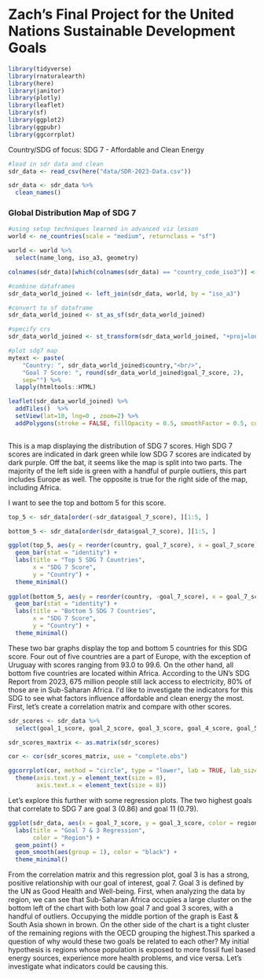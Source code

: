 # Zach's Final Project for the United Nations Sustainable Development Goals

```r
library(tidyverse)
library(rnaturalearth)
library(here)
library(janitor)
library(plotly)
library(leaflet)
library(sf)
library(ggplot2)
library(ggpubr)
library(ggcorrplot)
```

Country/SDG of focus: SDG 7 - Affordable and Clean Energy

```r
#load in sdr data and clean
sdr_data <- read_csv(here("data/SDR-2023-Data.csv"))

sdr_data <- sdr_data %>%
  clean_names()
```

### Global Distribution Map of SDG 7

```r
#using setup techniques learned in advanced viz lesson
world <- ne_countries(scale = "medium", returnclass = "sf")

world <- world %>%
  select(name_long, iso_a3, geometry)

colnames(sdr_data)[which(colnames(sdr_data) == "country_code_iso3")] <- "iso_a3"

#combine dataframes
sdr_data_world_joined <- left_join(sdr_data, world, by = "iso_a3")

#convert to sf dataframe
sdr_data_world_joined <- st_as_sf(sdr_data_world_joined)

#specify crs
sdr_data_world_joined <- st_transform(sdr_data_world_joined, "+proj=longlat +datum=WGS84")

```

```r
#plot sdg7 map
mytext <- paste(
    "Country: ", sdr_data_world_joined$country,"<br/>", 
    "Goal 7 Score: ", round(sdr_data_world_joined$goal_7_score, 2), 
    sep="") %>%
  lapply(htmltools::HTML)

leaflet(sdr_data_world_joined) %>% 
  addTiles()  %>% 
  setView(lat=10, lng=0 , zoom=2) %>%
  addPolygons(stroke = FALSE, fillOpacity = 0.5, smoothFactor = 0.5, color = ~colorQuantile("PRGn", goal_7_score)(goal_7_score), label = mytext)
 
```

This is a map displaying the distribution of SDG 7 scores. High SDG 7 scores are indicated in dark green while low SDG 7 scores are indicated by dark purple. Off the bat, it seems like the map is split into two parts. The majority of the left side is green with a handful of purple outliers, this part includes Europe as well. The opposite is true for the right side of the map, including Africa.

I want to see the top and bottom 5 for this score.

```r
top_5 <- sdr_data[order(-sdr_data$goal_7_score), ][1:5, ]

bottom_5 <- sdr_data[order(sdr_data$goal_7_score), ][1:5, ]

ggplot(top_5, aes(y = reorder(country, goal_7_score), x = goal_7_score)) +
  geom_bar(stat = "identity") +
  labs(title = "Top 5 SDG 7 Countries",
       x = "SDG 7 Score",
       y = "Country") +
  theme_minimal()
  
ggplot(bottom_5, aes(y = reorder(country, -goal_7_score), x = goal_7_score)) +
  geom_bar(stat = "identity") +
  labs(title = "Bottom 5 SDG 7 Countries",
       x = "SDG 7 Score",
       y = "Country") +
  theme_minimal()
```

These two bar graphs display the top and bottom 5 countries for this SDG score. Four out of five countries are a part of Europe, with the exception of Uruguay with scores ranging from 93.0 to 99.6. On the other hand, all bottom five countries are located within Africa. According to the UN's SDG Report from 2023, 675 million people still lack access to electricity, 80% of those are in Sub-Saharan Africa. Iʻd like to investigate the indicators for this SDG to see what factors influence affordable and clean energy the most. First, let's create a correlation matrix and compare with other scores.

```r
sdr_scores <- sdr_data %>%
  select(goal_1_score, goal_2_score, goal_3_score, goal_4_score, goal_5_score, goal_6_score, goal_7_score, goal_8_score, goal_9_score, goal_10_dash, goal_11_score, goal_12_score, goal_13_score, goal_14_score, goal_15_score, goal_16_score, goal_17_score)

sdr_scores_maxtrix <- as.matrix(sdr_scores)

cor <- cor(sdr_scores_matrix, use = "complete.obs")

ggcorrplot(cor, method = "circle", type = "lower", lab = TRUE, lab_size = 2) +
  theme(axis.text.y = element_text(size = 8),
        axis.text.x = element_text(size = 8))
```

Let's explore this further with some regression plots. The two highest goals that correlate to SDG 7 are goal 3 (0.86) and goal 11 (0.79).

```r
ggplot(sdr_data, aes(x = goal_7_score, y = goal_3_score, color = regions_used_for_the_sdr)) +
  labs(title = "Goal 7 & 3 Regression",
       color = "Region") +
  geom_point() +
  geom_smooth(aes(group = 1), color = "black") +
  theme_minimal()
```

From the correlation matrix and this regression plot, goal 3 is has a strong, positive relationship with our goal of interest, goal 7. Goal 3 is defined by the UN as Good Health and Well-being. First, when analyzing the data by region, we can see that Sub-Saharan Africa occupies a large cluster on the bottom left of the chart with both low goal 7 and goal 3 scores, with a handful of outliers. Occupying the middle portion of the graph is East & South Asia shown in brown. On the other side of the chart is a tight cluster of the remaining regions with the OECD grouping the highest.This sparked a question of why would these two goals be related to each other? My initial hypothesis is regions whose population is exposed to more fossil fuel based energy sources, experience more health problems, and vice versa. Let's investigate what indicators could be causing this.

```r


```

